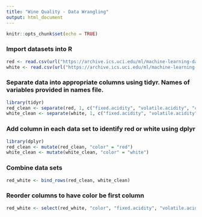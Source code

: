 ```yaml
---
title: "Wine Quality - Data Wrangling"
output: html_document
---
```


```r
knitr::opts_chunk$set(echo = TRUE)
```

### Import datasets into R
``` R
red <- read.csv(url("https://archive.ics.uci.edu/ml/machine-learning-databases/wine-quality/winequality-red.csv"))
white <- read.csv(url("https://archive.ics.uci.edu/ml/machine-learning-databases/wine-quality/winequality-white.csv"))
```

### Separate data into appropriate columns using tidyr. Names of variables provided in names file.
``` R
library(tidyr)
red_clean <- separate(red, 1, c("fixed.acidity", "volatile.acidity", "citris.acid", "residual.sugar", "chlorides", "free.sulfur.dioxide", "total.sulfur.dioxide", "density", "pH", "sulfates", "alcohol", "quality"), sep = ";")
white_clean <- separate(white, 1, c("fixed.acidity", "volatile.acidity", "citris.acid", "residual.sugar", "chlorides", "free.sulfur.dioxide", "total.sulfur.dioxide", "density", "pH", "sulfates", "alcohol", "quality"), sep = ";")
```

### Add column in each data set to identify red or white using dplyr
``` R
library(dplyr)
red_clean <- mutate(red_clean, "color" = "red")
white_clean <- mutate(white_clean, "color" = "white")
```

### Combine data sets
``` R
red_white <- bind_rows(red_clean, white_clean)
```

### Reorder columns to have color be first column
``` R
red_white <- select(red_white, "color", "fixed.acidity", "volatile.acidity", "citris.acid", "residual.sugar", "chlorides", "free.sulfur.dioxide", "total.sulfur.dioxide", "density", "pH", "sulfates", "alcohol", "quality")

```
